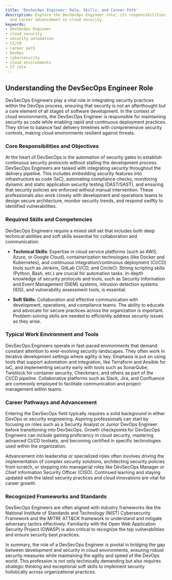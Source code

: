 ```yaml
---
title: 'DevSecOps Engineer: Role, Skills, and Career Path'
description: Explore the DevSecOps Engineer role, its responsibilities, skills, tools,
  and career advancement in cloud security.
keywords:
- DevSecOps Engineer
- cloud security
- security automation
- CI/CD
- career path
- DevOps
- cybersecurity
- cloud environments
- IT role
---
```


## Understanding the DevSecOps Engineer Role 

DevSecOps Engineers play a vital role in integrating security practices within the DevOps process, ensuring that security is not an afterthought but a core element of all stages of software development. In the context of cloud environments, the DevSecOps Engineer is responsible for maintaining security as code while enabling rapid and continuous deployment practices. They strive to balance fast delivery timelines with comprehensive security controls, making cloud environments resilient against threats.

### Core Responsibilities and Objectives

At the heart of DevSecOps is the automation of security gates to establish continuous security protocols without stalling the development process. DevSecOps Engineers are tasked with integrating security throughout the delivery pipeline. This includes embedding security features into infrastructure as code (IaC), automating compliance checks, monitoring dynamic and static application security testing (DAST/SAST), and ensuring that security policies are enforced without manual intervention. These professionals also work closely with development and operations teams to design secure architecture, monitor security trends, and respond swiftly to identified vulnerabilities.

### Required Skills and Competencies

DevSecOps Engineers require a mixed skill set that includes both deep technical abilities and soft skills essential for collaboration and communication:

- **Technical Skills**: Expertise in cloud service platforms (such as AWS, Azure, or Google Cloud), containerization technologies (like Docker and Kubernetes), and continuous integration/continuous deployment (CI/CD) tools such as Jenkins, GitLab CI/CD, and CircleCI. Strong scripting skills (Python, Bash, etc.) are crucial for automation tasks. In-depth knowledge of security protocols and tools, such as Security Information and Event Management (SIEM) systems, intrusion detection systems (IDS), and vulnerability assessment tools, is essential.

- **Soft Skills**: Collaboration and effective communication with development, operations, and compliance teams. The ability to educate and advocate for secure practices across the organization is important. Problem-solving skills are needed to efficiently address security issues as they arise.

### Typical Work Environment and Tools

DevSecOps Engineers operate in fast-paced environments that demand constant attention to ever-evolving security landscapes. They often work in iterative development settings where agility is key. Emphasis is put on using tools that support automation and integration, like Terraform and Ansible for IaC, and implementing security early with tools such as SonarQube, Twistlock for container security, Checkmarx, and others as part of the CI/CD pipeline. Collaborative platforms such as Slack, Jira, and Confluence are commonly employed to facilitate communication and project management within teams.

### Career Pathways and Advancement

Entering the DevSecOps field typically requires a solid background in either DevOps or security engineering. Aspiring professionals can start by focusing on roles such as a Security Analyst or Junior DevOps Engineer before transitioning into DevSecOps. Growth checkpoints for DevSecOps Engineers can include gaining proficiency in cloud security, mastering advanced CI/CD toolsets, and becoming certified in specific technologies used within the organization.

Advancement into leadership or specialized roles often involves driving the implementation of complex security solutions, architecting security policies from scratch, or stepping into managerial roles like DevSecOps Manager or Chief Information Security Officer (CISO). Continued learning and staying updated with the latest security practices and cloud innovations are vital for career growth.

### Recognized Frameworks and Standards

DevSecOps Engineers are often aligned with industry frameworks like the National Institute of Standards and Technology (NIST) Cybersecurity Framework and the MITRE ATT&CK framework to understand and mitigate adversary tactics effectively. Familiarity with the Open Web Application Security Project (OWASP) is also critical to recognize the top vulnerabilities and ensure security best practices.

In summary, the role of a DevSecOps Engineer is pivotal in bridging the gap between development and security in cloud environments, ensuring robust security measures while maintaining the agility and speed of the DevOps world. This profession is not only technically demanding but also requires strategic thinking and exceptional soft skills to implement security holistically across organizational practices.